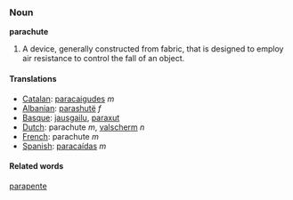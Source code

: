 ===Noun===
'''parachute'''

#A device, generally constructed from fabric, that is designed to employ air resistance to control the fall of an object.

====Translations====
*[[Catalan]]: [[paracaigudes]] ''m''
*[[Albanian]]: [[parashutë]] ''f''
*[[Basque]]: [[jausgailu]], [[paraxut]]
*[[Dutch]]: parachute ''m'', [[valscherm]] ''n''
*[[French]]: parachute ''m''
*[[Spanish]]: [[paracaídas]] ''m''

====Related words====
[[parapente]]